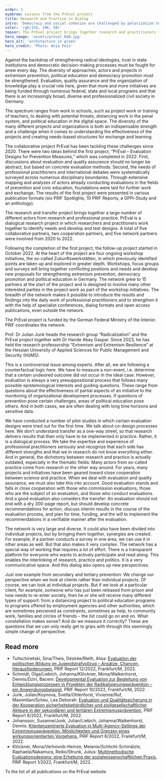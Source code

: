 ```yaml
---
order: 3
eyebrow: Lessons from the PrEval project
title: Research and Practice in Dialog
intro: 'Democracy and social cohesion are challenged by polarization tendencies, new protest dynamics and extremist groups. The attacks in Hanau and Halle have heightened awareness of the violent potential of right-wing extremism. The rise of the Querdenken and the Reichsbürger movements in Germany have put radical ideologies in the social spotlight. Against this background, the prevention of extremism, political education and the promotion of democracy have increased in importance. The PrEval network deals with evaluation and quality assurance in these areas. The first project “PrEval – Evaluation Designs for Prevention Measures” was completed in 2022.'
color: 'rgb(154, 196, 58)'
teaser: The PrEval project brings together research and practitioners to strengthen evaluation in extremism prevention, civic education, and democracy promotion. Julian Junk shares experiences from the project.
hero_image: 'assets/preval_RGB.jpg'
hero_alt: 'architecture in green'
hero_credit: 'Photo: Anja Feix'
---
```


<Leadin>Against the backdrop</Leadin> of strengthening radical ideologies, trust in state institutions and democratic decision-making processes must be
fought for anew every day. The diversity of approaches, actors and projects in extremism prevention, political education and democracy promotion must be
strengthened. Evaluation, quality assurance and the organization of knowledge play a crucial role here, given that more and more initiatives are being
funded through numerous federal, state and local programs and that there is an increasingly broad, diverse and professionalized civil society in Germany.

The spectrum ranges from work in schools, such as project work or training of teachers, to dealing with potential threats, distancing work in the penal system, and political education in the digital space. The diversity of the many different projects and organizations is both an indispensable strength and a challenge when it comes to understanding the effectiveness of the projects and creating needs-based structures for exchange and learning.

The collaborative project PrEval has been tackling these challenges since 2020. There were two ideas behind the first project, “PrEval – Evaluation Designs for Prevention Measures,” which was completed in 2022: First, discussions about evaluation and quality assurance should no longer be abstract, but based on concrete evaluation methods. Second, the needs of professional practitioners and international debates were systematically surveyed across numerous disciplinary boundaries. Through extensive mapping and analyses of actors already conducting evaluations in the fields of prevention and civic education, foundations were laid for further work and exchange. The results of the first project were presented in various publication formats (six PRIF Spotlights, 10 PRIF Reports, a GPPi-Study and an anthology).

The research and transfer project brings together a large number of different actors from research and professional practice. PrEval is a dialogical research project in which researchers and practitioners work together to identify needs and develop and test designs. A total of five collaborative partners, two cooperation partners, and five network partners were involved from 2020 to 2022.

Following the completion of the first project, the follow-up project started in October 2022. At the heart of the project are four ongoing workshop initiatives, the so-called Zukunftswerkstätten, in which previously identified points are taken up and explored in greater depth. Workshops, focus groups and surveys will bring together conflicting positions and needs and develop new proposals for strengthening extremism prevention, democracy promotion and political education in Germany. The network grew to 15 partners at the start of the project and is designed to involve many other interested parties in the project work as part of the workshop initiatives. The breadth of the network makes it possible to introduce the results and findings into the daily work of professional practitioners and to strengthen it with the help of specialist conferences, dialog formats and open access publications, even outside the network.

The PrEval project is funded by the German Federal Ministry of the Interior. PRIF coordinates the network.

<Interview title="Interview with Julian Junk">
<InterviewParticipant name="Julian Junk" image="assets/Julian_RGB.jpg" image_alt="man with suit jacket">

Prof. Dr Julian Junk heads the research group “Radicalization” and the PrEval project together with Dr Hande Abay Gaspar. Since 2023, he has held the research professorship “Extremism and Extremism Resilience” at the Hessian University of Applied Sciences for Public Management and Security (HöMS).

</InterviewParticipant>
<InterviewQuestion q="Q: Can the success of prevention be measured?">

This is a controversial issue among experts. After all, we are following a counterfactual logic here. We have to measure a non-event, i.e. determine that a certain undesired outcome did not occur in the ideal case. However, evaluation is always a very presuppositional process that follows many possible epistemological interests and guiding questions. These range from questions about the effectiveness of partial aspects of an initiative to the monitoring of organizational development processes. If questions of prevention pose certain challenges, areas of political education pose others. And in both cases, we are often dealing with long time horizons and sensitive data.

</InterviewQuestion>
<InterviewQuestion q="How do research and transfer intertwine in the PrEval project?">

We have conducted a number of pilot studies in which certain evaluation designs were tried out for the first time. We talk about co-design processes here. We don’t understand transfer as a one-way street, so that research delivers results that then only have to be implemented in practice. Rather, it is a dialogical process. We take the expertise and experience of professional practitioners seriously and recognize that each side has different strengths and that we in research do not know everything either. And in general, the dichotomy between research and practice is actually outdated, especially in the thematic fields: Many actors from so-called practice come from research or the other way around. For years, many projects and initiatives have been geared toward close cooperation between science and practice. When we deal with evaluation and quality assurance, we must also take this into account. Good evaluation stands and falls in close cooperation with those who commission evaluations, those who are the subject of an evaluation, and those who conduct evaluations. And a good evaluation also considers the transfer: An evaluation should not end with a dry 200-page report, but should develop concrete recommendations for action, discuss interim results in the course of the evaluation process, and plan for time, funding, and the will to implement the recommendations in a verifiable manner after the evaluation.

</InterviewQuestion>
<InterviewQuestion q="What characterizes the way of working in the PrEval network?">

The network is very large and diverse. It could also have been divided into individual projects, but by bringing them together, synergies are created. For example, if a partner conducts a survey in one area, we can use it in other areas as well. But that also makes it very complex. The network has a special way of working that requires a lot of effort. There is a transparent platform for everyone who wants to actively participate and read along. This enables the interlinking of research, practice and politics. It is a very communicative space. And this dialog also opens up new perspectives.

</InterviewQuestion>
<InterviewQuestion q="What are these new perspectives?">

Just one example from secondary and tertiary prevention: We change our perspective when we look at clients rather than individual projects. Of course, we can look at individual projects. But if we look at a particular client, for example, someone who has just been released from prison and now needs to re-enter society, then he or she will receive many different types of support: from a distancing project to political education programs to programs offered by employment agencies and other authorities, which are sometimes perceived as constraints, sometimes as help, to community work, families and circles of friends – the list could go on and on. What constellation makes sense? And do we measure it correctly? These are questions that we can only really get to grips with through this seemingly simple change of perspective.

</InterviewQuestion>

</Interview>

<Notes>

## Read more

- Tultschinetski, Sina/Theis, Désirée/Rieth, Alisa: [Evaluation der politischen Bildung im Jugendstrafvollzug – Ansätze, Chancen, Herausforderungen](https://www.hsfk.de/publikationen/publikationssuche/publikation/evaluation-der-politischen-bildung-im-jugendstrafvollzug-ansaetze-chancen-herausforderungen), PRIF Report 12/2022, Frankfurt/M, 2022.
- Schmidt, Olga/Liebich, Johanna/Klöckner, Mona/Walkenhorst, Dennis/Dziri, Bacem: [Developmental Evaluation zur Begleitung von Entwicklungsprozessen in Projekten der Radikalisierungsprävention – ein Anwendungsbeispiel](https://www.hsfk.de/publikationen/publikationssuche/publikation/developmental-evaluation-zur-begleitung-von-entwicklungsprozessen-in-projekten-der-radikalisierungspraevention-ein-anwendungsbeispiel), PRIF Report 10/2022, Frankfurt/M, 2022.
- Junk, Julian/Koynova, Svetla/Ohlenforst, Vivienne/Ruf, Maximilian/Scheu, Lea Deborah: [Evaluation und Qualitätssicherung in der Kooperation sicherheitsbehördlicher und zivilgesellschaftlicher Akteure in der sekundären und tertiären Extremismusprävention](https://www.hsfk.de/publikationen/publikationssuche/publikation/evaluation-und-qualitaetssicherung-in-der-kooperation-sicherheitsbehoerdlicher-und-zivilgesellschaftlicher-akteure-in-der-sekundaeren-und-tertiaeren-extremismuspraevention), PRIF Report 8/2022, Frankfurt/M, 2022.
- Johansson, Susanne/Junk, Julian/Liebich, Johanna/Walkenhorst, Dennis: [Klientenzentrierte Evaluation in Multi-Agency-Settings der Extremismusprävention. Möglichkeiten und Grenzen eines wirkungsorientierten Vorgehens](https://www.hsfk.de/publikationen/publikationssuche/publikation/klientenzentrierte-evaluation-in-multi-agency-settings-der-extremismuspraevention), PRIF Report 6/2022, Frankfurt/M, 2022.
- Klöckner, Mona/Verhovnik-Heinze, Melanie/Schlicht-Schmälzle, Raphaela/Nakamura, Reiko/Strunk, Julius: [Multimethodische Evaluationsdesigns: eine Erhebung der sozialwissenschaftlichen Praxis](https://www.hsfk.de/publikationen/publikationssuche/publikation/multimethodische-evaluationsdesigns-eine-erhebung-der-sozialwissenschaftlichen-praxis), PRIF Report 1/2022, Frankfurt/M, 2022.

</Notes>

<CallToAction url="https://preval.hsfk.de/ergebnisse">

To the list of all publications on the PrEval website

</CallToAction>